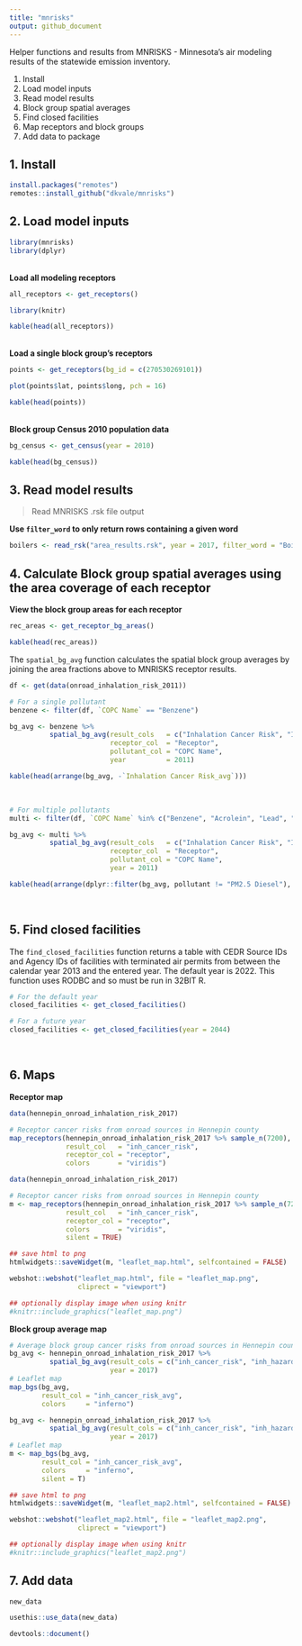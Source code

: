 ---
title: "mnrisks"
output: github_document
---

Helper functions and results from MNRISKS - Minnesota's air modeling results of the statewide emission inventory.  


1. Install
2. Load model inputs
3. Read model results
4. Block group spatial averages
5. Find closed facilities
6. Map receptors and block groups
7. Add data to package


## 1. Install
```{r, eval = F}
install.packages("remotes")
remotes::install_github("dkvale/mnrisks")
```


## 2. Load model inputs
```{r, message = F}
library(mnrisks)
library(dplyr)
```


<br>
__Load all modeling receptors__  
```{r}
all_receptors <- get_receptors()
```

```{r, echo=F}
library(knitr)

kable(head(all_receptors))
```


<br>
__Load a single block group's receptors__  
```{r}
points <- get_receptors(bg_id = c(270530269101))

plot(points$lat, points$long, pch = 16)

```

```{r, echo = F}
kable(head(points))
```


<br>
__Block group Census 2010 population data__  
```{r}
bg_census <- get_census(year = 2010)
```

```{r, echo=F}
kable(head(bg_census))
```


## 3. Read model results

> Read MNRISKS .rsk file output

__Use `filter_word` to only return rows containing a given word__
```{r, eval = F}
boilers <- read_rsk("area_results.rsk", year = 2017, filter_word = "Boilers")
```


## 4. Calculate Block group spatial averages using the area coverage of each receptor

__View the block group areas for each receptor__
```{r}
rec_areas <- get_receptor_bg_areas()

```

```{r, echo = F}
kable(head(rec_areas))
```


The `spatial_bg_avg` function calculates the spatial block group averages by joining the area fractions above 
to MNRISKS receptor results.

```{r}
df <- get(data(onroad_inhalation_risk_2011))

# For a single pollutant
benzene <- filter(df, `COPC Name` == "Benzene")

bg_avg <- benzene %>% 
          spatial_bg_avg(result_cols   = c("Inhalation Cancer Risk", "Inhalation Hazard Index"),
                         receptor_col  = "Receptor",
                         pollutant_col = "COPC Name",
                         year          = 2011)
```

```{r, echo = F}
kable(head(arrange(bg_avg, -`Inhalation Cancer Risk_avg`)))
```

<br>
```{r, results='hide'}
# For multiple pollutants
multi <- filter(df, `COPC Name` %in% c("Benzene", "Acrolein", "Lead", "Cobalt"))

bg_avg <- multi %>% 
          spatial_bg_avg(result_cols   = c("Inhalation Cancer Risk", "Inhalation Hazard Index"), 
                         receptor_col  = "Receptor",
                         pollutant_col = "COPC Name",
                         year = 2011)
```

```{r, echo = F}
kable(head(arrange(dplyr::filter(bg_avg, pollutant != "PM2.5 Diesel"), -`Inhalation Cancer Risk_avg`)))
```


<br>

## 5. Find closed facilities

The `find_closed_facilities` function returns a table with CEDR Source IDs and Agency IDs of facilities with terminated air permits from between the calendar year 2013 and the entered year. The default year is 2022. This function uses RODBC and so must be run in 32BIT R.

```{r, eval = F}
# For the default year
closed_facilities <- get_closed_facilities()

# For a future year
closed_facilities <- get_closed_facilities(year = 2044)

```

<br>

## 6. Maps
__Receptor map__
```{r, eval = F}
data(hennepin_onroad_inhalation_risk_2017)

# Receptor cancer risks from onroad sources in Hennepin county
map_receptors(hennepin_onroad_inhalation_risk_2017 %>% sample_n(7200),
              result_col   = "inh_cancer_risk",
              receptor_col = "receptor",
              colors       = "viridis")

```

```{r, echo = F, warning = F}
data(hennepin_onroad_inhalation_risk_2017)

# Receptor cancer risks from onroad sources in Hennepin county
m <- map_receptors(hennepin_onroad_inhalation_risk_2017 %>% sample_n(7200),
              result_col   = "inh_cancer_risk",
              receptor_col = "receptor",
              colors       = "viridis",
              silent = TRUE)

## save html to png
htmlwidgets::saveWidget(m, "leaflet_map.html", selfcontained = FALSE)

webshot::webshot("leaflet_map.html", file = "leaflet_map.png",
                 cliprect = "viewport")

## optionally display image when using knitr
#knitr::include_graphics("leaflet_map.png")
```

__Block group average map__
```{r, eval = F}
# Average block group cancer risks from onroad sources in Hennepin county
bg_avg <- hennepin_onroad_inhalation_risk_2017 %>% 
          spatial_bg_avg(result_cols = c("inh_cancer_risk", "inh_hazard_risk"), 
                         year = 2017)
# Leaflet map
map_bgs(bg_avg,
        result_col = "inh_cancer_risk_avg",
        colors     = "inferno")
```

```{r, echo = F, eval = T, warning = F}
bg_avg <- hennepin_onroad_inhalation_risk_2017 %>% 
          spatial_bg_avg(result_cols = c("inh_cancer_risk", "inh_hazard_risk"), 
                         year = 2017)
# Leaflet map
m <- map_bgs(bg_avg,
        result_col = "inh_cancer_risk_avg",
        colors     = "inferno",
        silent = T)

## save html to png
htmlwidgets::saveWidget(m, "leaflet_map2.html", selfcontained = FALSE)

webshot::webshot("leaflet_map2.html", file = "leaflet_map2.png",
                 cliprect = "viewport")

## optionally display image when using knitr
#knitr::include_graphics("leaflet_map2.png")
```


## 7. Add data
```{r, eval = F}
new_data

usethis::use_data(new_data)

devtools::document()
```
